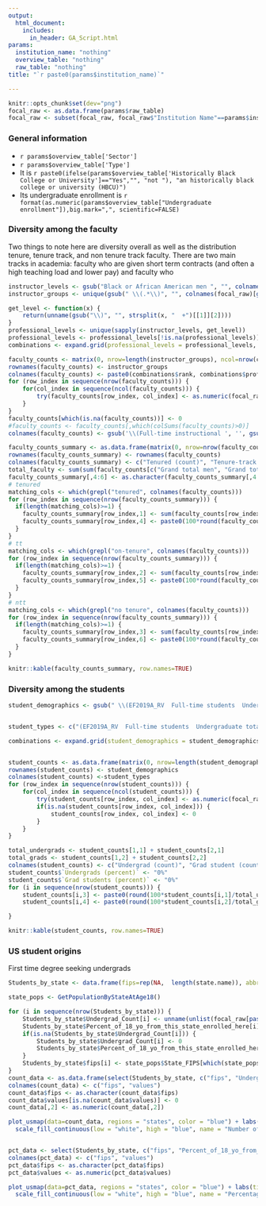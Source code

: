 ```yaml
---
output: 
  html_document:
    includes:
      in_header: GA_Script.html
params:
  institution_name: "nothing"
  overview_table: "nothing"
  raw_table: "nothing"
title: "`r paste0(params$institution_name)`"

---
```


```r
knitr::opts_chunk$set(dev="png")
focal_raw <- as.data.frame(params$raw_table)
focal_raw <- subset(focal_raw, focal_raw$"Institution Name"==params$institution_name)
```

### General information


* `r params$overview_table['Sector']`
* `r params$overview_table['Type']`
* It is `r paste0(ifelse(params$overview_table['Historically Black College or University']=="Yes","", "not "), "an historically black college or university (HBCU)")`
* Its undergraduate enrollment is `r format(as.numeric(params$overview_table["Undergraduate enrollment"]),big.mark=",", scientific=FALSE)`


### Diversity among the faculty

Two things to note here are diversity overall as well as the distribution tenure, tenure track, and non tenure track faculty. There are two main tracks in academia: faculty who are given short term contracts (and often a high teaching load and lower pay) and faculty who 

```r
instructor_levels <- gsub("Black or African American men ", "", colnames(focal_raw)[grepl("Black or African American men \\(Full", colnames(focal_raw))])
instructor_groups <- unique(gsub(" \\(.*\\)", "", colnames(focal_raw)[grepl("Full-time instructional", colnames(focal_raw))]))

get_level <- function(x) {
	return(unname(gsub("\\)", "", strsplit(x, "  +")[[1]][2])))
}
professional_levels <- unique(sapply(instructor_levels, get_level))
professional_levels <- professional_levels[!is.na(professional_levels)]
combinations <- expand.grid(professional_levels = professional_levels, rank=c("(Full-time instructional not on tenure/no tenure system  ", "(Full-time instructional on-tenure track  ", "(Full-time instructional tenured  "))

faculty_counts <- matrix(0, nrow=length(instructor_groups), ncol=nrow(combinations))
rownames(faculty_counts) <- instructor_groups
colnames(faculty_counts) <- paste0(combinations$rank, combinations$professional_levels, ")")
for (row_index in sequence(nrow(faculty_counts))) {
	for(col_index in sequence(ncol(faculty_counts))) {
		try(faculty_counts[row_index, col_index] <- as.numeric(focal_raw[paste0(rownames(faculty_counts)[row_index], " ", colnames(faculty_counts)[col_index])]), silent=TRUE)
	}	
}
faculty_counts[which(is.na(faculty_counts))] <- 0
#faculty_counts <- faculty_counts[,which(colSums(faculty_counts)>0)]
colnames(faculty_counts) <- gsub('\\(Full-time instructional ', '', gsub('\\)', '', colnames(faculty_counts)))

faculty_counts_summary <- as.data.frame(matrix(0, nrow=nrow(faculty_counts), ncol=6))
rownames(faculty_counts_summary) <- rownames(faculty_counts)
colnames(faculty_counts_summary) <- c("Tenured (count)", "Tenure-track (count)", "Non-tenure-track (count)", "Tenured (percent)", "Tenure-track (percent)", "Non-tenure-track (percent)")
total_faculty <- sum(sum(faculty_counts[c("Grand total men", "Grand total women"),]))
faculty_counts_summary[,4:6] <- as.character(faculty_counts_summary[,4:6])
# tenured
matching_cols <- which(grepl("tenured", colnames(faculty_counts)))
for (row_index in sequence(nrow(faculty_counts_summary))) {
  if(length(matching_cols)>=1) {
  	faculty_counts_summary[row_index,1] <- sum(faculty_counts[row_index,matching_cols])
  	faculty_counts_summary[row_index,4] <- paste0(100*round(faculty_counts_summary[row_index,1]/total_faculty,3), "%")
  }
}
# tt
matching_cols <- which(grepl("on-tenure", colnames(faculty_counts)))
for (row_index in sequence(nrow(faculty_counts_summary))) {
  if(length(matching_cols)>=1) {
  	faculty_counts_summary[row_index,2] <- sum(faculty_counts[row_index,matching_cols])
  	faculty_counts_summary[row_index,5] <- paste0(100*round(faculty_counts_summary[row_index,2]/total_faculty,3), "%")
  }
}
# ntt
matching_cols <- which(grepl("no tenure", colnames(faculty_counts)))
for (row_index in sequence(nrow(faculty_counts_summary))) {
  if(length(matching_cols)>=1) {
  	faculty_counts_summary[row_index,3] <- sum(faculty_counts[row_index,matching_cols])
  	faculty_counts_summary[row_index,6] <- paste0(100*round(faculty_counts_summary[row_index,3]/total_faculty,3), "%")
  }
}

knitr::kable(faculty_counts_summary, row.names=TRUE)
```

### Diversity among the students

```r
student_demographics <- gsub(" \\(EF2019A_RV  Full-time students  Undergraduate total\\)", "", colnames(focal_raw)[grepl("(EF2019A_RV  Full-time students  Undergraduate total)", colnames(focal_raw))])


student_types <- c("(EF2019A_RV  Full-time students  Undergraduate total)", "(EF2019A_RV  Full-time students  Graduate)")

combinations <- expand.grid(student_demographics = student_demographics, rank=student_types)


student_counts <- as.data.frame(matrix(0, nrow=length(student_demographics), ncol=length(student_types)))
rownames(student_counts) <- student_demographics
colnames(student_counts) <-student_types
for (row_index in sequence(nrow(student_counts))) {
	for(col_index in sequence(ncol(student_counts))) {
		try(student_counts[row_index, col_index] <- as.numeric(focal_raw[paste0(rownames(student_counts)[row_index], " ", colnames(student_counts)[col_index])]), silent=TRUE)
		if(is.na(student_counts[row_index, col_index])) {
			student_counts[row_index, col_index] <- 0	
		}
	}	
}

total_undergrads <- student_counts[1,1] + student_counts[2,1]
total_grads <- student_counts[1,2] + student_counts[2,2]
colnames(student_counts) <- c("Undergrad (count)", "Grad student (count)")
student_counts$`Undergrads (percent)` <- "0%"
student_counts$`Grad students (percent)` <- "0%"
for (i in sequence(nrow(student_counts))) {
	student_counts[i,3] <- paste0(round(100*student_counts[i,1]/total_undergrads,1), '%')
	student_counts[i,4] <- paste0(round(100*student_counts[i,2]/total_grads,1), '%')

}

knitr::kable(student_counts, row.names=TRUE)
```

### US student origins

First time degree seeking undergrads

```r
Students_by_state <- data.frame(fips=rep(NA,  length(state.name)), abbr=state.abb, Name=state.name, Undergrad_Count=rep(0.0, length(state.name)), Percent_of_18_yo_from_this_state_enrolled_here=rep(0.0, length(state.name)))

state_pops <- GetPopulationByStateAtAge18()

for (i in sequence(nrow(Students_by_state))) {
	Students_by_state$Undergrad_Count[i] <- unname(unlist(focal_raw[paste0("Count of first-time undergrads from ", Students_by_state$Name[i])]))
	Students_by_state$Percent_of_18_yo_from_this_state_enrolled_here[i] <- unname(unlist(focal_raw[paste0("Percentage of all 18 year olds in the focal state enrolling in this college from ", Students_by_state$Name[i])]))
	if(is.na(Students_by_state$Undergrad_Count[i])) {
		Students_by_state$Undergrad_Count[i] <- 0
		Students_by_state$Percent_of_18_yo_from_this_state_enrolled_here[i] <- 0
	}
	Students_by_state$fips[i] <- state_pops$State_FIPS[which(state_pops$State==Students_by_state$Name[i])]
}
count_data <- as.data.frame(select(Students_by_state, c("fips", "Undergrad_Count")))
colnames(count_data) <- c("fips", "values")
count_data$fips <- as.character(count_data$fips)
count_data$values[is.na(count_data$values)] <- 0
count_data[,2] <- as.numeric(count_data[,2])

plot_usmap(data=count_data, regions = "states", color = "blue") + labs(title=paste0("Number of students from each state enrolled in ",params$institution_name)) +
  scale_fill_continuous(low = "white", high = "blue", name = "Number of undergrads", label = scales::comma) +  theme(legend.position = "right")


pct_data <- select(Students_by_state, c("fips", "Percent_of_18_yo_from_this_state_enrolled_here"))
colnames(pct_data) <- c("fips", "values")
pct_data$fips <- as.character(pct_data$fips)
pct_data$values <- as.numeric(pct_data$values)

plot_usmap(data=pct_data, regions = "states", color = "blue") + labs(title=paste0("Percentage of 18 year olds in each state enrolled in ",params$institution_name)) +
  scale_fill_continuous(low = "white", high = "blue", name = "Percentage (out of 100)", label = scales::comma) +  theme(legend.position = "right")

```

